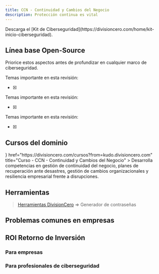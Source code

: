 ```yaml
---
title: CCN - Continuidad y Cambios del Negocio
description: Protección continua es vital
---
```



<Callout title="Quieres aprender más?">
  Descarga el [Kit de Ciberseguridad](https://divisioncero.com/home/kit-inicio-ciberseguridad).
</Callout>


## Línea base Open-Source

Priorice estos aspectos antes de profundizar en cualquier marco de ciberseguridad.

<Accordions type="single">
  <Accordion title="1. Responsabilidad compartida mayormente para el CSP.">
  
  Temas importante en esta revisión:

  - [X] 
  
  </Accordion>
</Accordions>

<Accordions type="single">
  <Accordion title="2. Identificar puntos únicos de fallta.">
  
  Temas importante en esta revisión:

  - [X] 
  
  </Accordion>
</Accordions>

<Accordions type="single">
  <Accordion title="3. Rollback definido en cada cambio a producción.">
  
  Temas importante en esta revisión:

  - [X] 
  
  </Accordion>
</Accordions>


## Cursos del dominio

<Cards>
  <Card
    icon={<GraduationCap />}
    href="https://divisioncero.com/cursos?from=kudo.divisioncero.com"
    title="Curso - CCN - Continuidad y Cambios del Negocio"
  >
    Desarrolla competencias en gestión de continuidad del negocio, planes de recuperación ante desastres, gestión de cambios organizacionales y resiliencia empresarial frente a disrupciones.
  </Card>
</Cards>


## Herramientas

> [Herramientas DivisionCero](https://divisioncero.com/herramientas?from=kudo.divisioncero.com) => Generador de contraseñas


## Problemas comunes en empresas

<Callout title="No documentación de procesos." type="warning"></Callout>
<Callout title="Se piensa en documentos solo en auditorías." type="warning"></Callout>
<Callout title="Los documentos no reflejan la realidad de cómo funcionan la compañía." type="warning"></Callout>


## ROI Retorno de Inversión

### Para empresas

<Callout title="Optimización de procesos Business as Usual BaU."></Callout>
<Callout title="Enfoque en actividades reales de ciberseguridad."></Callout>
<Callout title="Anticipación a controles de diferentes framework de ciberseguridad."></Callout>

### Para profesionales de ciberseguridad

<Callout title="Conocimiento y herramientas para identificar riesgos de ciberseguridad en las compañías." type="success"></Callout>
<Callout title="Metodología de referencia para mejora continua de la ciberseguridad empresarial." type="success"></Callout>
<Callout title="Aumento de habilidades detalladas de ciberseguridad." type="success"></Callout>